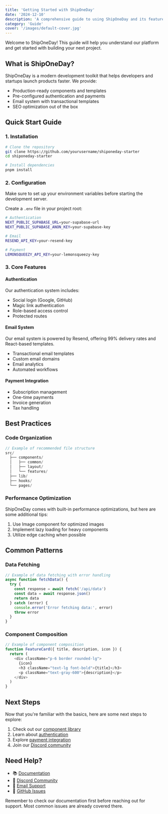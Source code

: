 ```yaml
---
title: 'Getting Started with ShipOneDay'
date: '2024-12-10'
description: 'A comprehensive guide to using ShipOneDay and its features for building modern web applications.'
category: 'Guide'
cover: '/images/default-cover.jpg'
---
```


<Callout type="info">
  Welcome to ShipOneDay! This guide will help you understand our platform and
  get started with building your next project.
</Callout>

## What is ShipOneDay?

ShipOneDay is a modern development toolkit that helps developers and startups launch products faster. We provide:

- Production-ready components and templates
- Pre-configured authentication and payments
- Email system with transactional templates
- SEO optimization out of the box

## Quick Start Guide

### 1. Installation

```bash
# Clone the repository
git clone https://github.com/yourusername/shiponeday-starter
cd shiponeday-starter

# Install dependencies
pnpm install
```

### 2. Configuration

<Callout type="warning">
  Make sure to set up your environment variables before starting the development
  server.
</Callout>

Create a `.env` file in your project root:

```bash
# Authentication
NEXT_PUBLIC_SUPABASE_URL=your-supabase-url
NEXT_PUBLIC_SUPABASE_ANON_KEY=your-supabase-key

# Email
RESEND_API_KEY=your-resend-key

# Payment
LEMONSQUEEZY_API_KEY=your-lemonsqueezy-key
```

### 3. Core Features

#### Authentication

Our authentication system includes:

- Social login (Google, GitHub)
- Magic link authentication
- Role-based access control
- Protected routes

#### Email System

<Callout type="success">
  Our email system is powered by Resend, offering 99% delivery rates and
  React-based templates.
</Callout>

- Transactional email templates
- Custom email domains
- Email analytics
- Automated workflows

#### Payment Integration

- Subscription management
- One-time payments
- Invoice generation
- Tax handling

## Best Practices

### Code Organization

```typescript
// Example of recommended file structure
src/
  ├── components/
  │   ├── common/
  │   ├── layout/
  │   └── features/
  ├── lib/
  ├── hooks/
  └── pages/
```

### Performance Optimization

<Callout type="info">
  ShipOneDay comes with built-in performance optimizations, but here are some
  additional tips:
</Callout>

1. Use Image component for optimized images
2. Implement lazy loading for heavy components
3. Utilize edge caching when possible

## Common Patterns

### Data Fetching

```typescript
// Example of data fetching with error handling
async function fetchData() {
  try {
    const response = await fetch('/api/data')
    const data = await response.json()
    return data
  } catch (error) {
    console.error('Error fetching data:', error)
    throw error
  }
}
```

### Component Composition

```typescript
// Example of component composition
function FeatureCard({ title, description, icon }) {
  return (
    <div className="p-6 border rounded-lg">
      {icon}
      <h3 className="text-lg font-bold">{title}</h3>
      <p className="text-gray-600">{description}</p>
    </div>
  )
}
```

## Next Steps

<Callout type="success">
  Now that you're familiar with the basics, here are some next steps to explore:
</Callout>

1. Check out our [component library](/docs/components)
2. Learn about [authentication](/docs/auth)
3. Explore [payment integration](/docs/payments)
4. Join our [Discord community](https://discord.gg/shiponeday)

## Need Help?

- 📚 [Documentation](/docs)
- 💬 [Discord Community](https://discord.gg/shiponeday)
- 📧 [Email Support](mailto:support@shiponeday.com)
- 🐙 [GitHub Issues](https://github.com/shiponeday/issues)

<Callout type="warning">
  Remember to check our documentation first before reaching out for support.
  Most common issues are already covered there.
</Callout>
